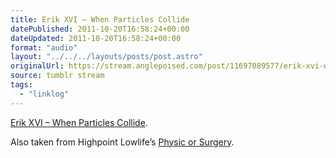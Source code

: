 ```yaml
---
title: Erik XVI – When Particles Collide
datePublished: 2011-10-20T16:58:24+00:00
dateUpdated: 2011-10-20T16:58:24+00:00
format: "audio"
layout: "../../../layouts/posts/post.astro"
originalUrl: https://stream.anglepoised.com/post/11697089577/erik-xvi-when-particles-collide-also-taken-from
source: tumblr stream
tags:
  - "linklog"
---
```


[Erik XVI &#8211; When Particles Collide][1].

Also taken from Highpoint Lowlife&rsquo;s [Physic or Surgery][2].

[1]: http://soundcloud.com/sharevari/erik-xvi-when-particles
[2]: http://highpointlowlife.com/
